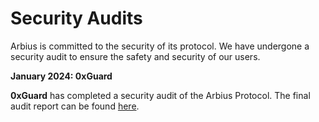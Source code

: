  
# Security Audits

Arbius is committed to the security of its protocol. We have undergone a security audit to ensure the safety and security of our users.
 
**January 2024: 0xGuard**

**0xGuard** has completed a security audit of the Arbius Protocol. The final audit report can be found [here](/Arbius-Protocol_final-audit.pdf).
